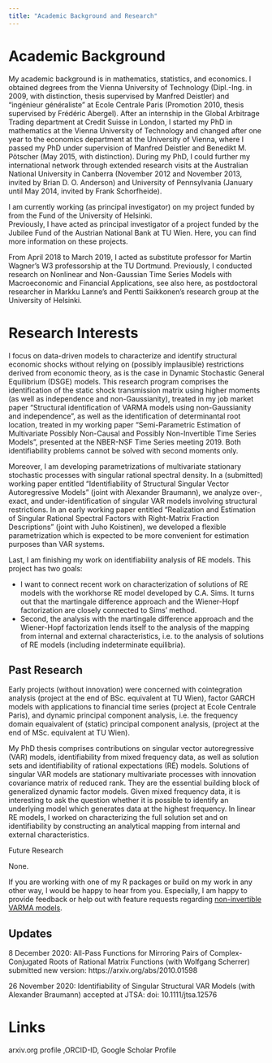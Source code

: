 ```yaml
---
title: "Academic Background and Research"
---
```


# Academic Background

My academic background is in mathematics,  statistics, and economics. 
I obtained degrees from the Vienna University of Technology (Dipl.-Ing. in 2009, with distinction, thesis supervised by Manfred Deistler) and "ingénieur généraliste" at Ecole Centrale Paris (Promotion 2010, thesis supervised by Frédéric Abergel).
After an internship in the Global Arbitrage Trading department at Credit Suisse in London, I started my PhD in mathematics at the Vienna University of Technology and changed after one year to the economics department at the University of Vienna, where I passed my PhD under supervision of Manfred Deistler and Benedikt M. Pötscher (May 2015, with distinction). 
During my PhD, I could further my international network through extended research visits at the Australian National University in Canberra (November 2012 and November 2013, invited by Brian D. O. Anderson) and University of Pennsylvania (January until May 2014, invited by Frank Schorfheide). 

I am currently working (as principal investigator) on my project funded by from the Fund of the University of Helsinki.  
Previously, I have acted as principal investigator of a project funded by the Jubilee Fund of the Austrian National Bank at TU Wien. 
Here,  you can find more information on these projects. 

From April 2018 to March 2019, I acted as substitute professor for Martin Wagner's W3 professorship at the TU Dortmund.
Previously, I conducted research on Nonlinear and Non-Gaussian Time Series Models with Macroeconomic and Financial Applications, see also here,  as postdoctoral researcher in Markku Lanne's and Pentti Saikkonen's research group at the University of Helsinki.

# Research Interests

I focus on data-driven models to characterize and identify structural economic shocks without relying on (possibly implausible) restrictions derived from economic theory, as is the case in Dynamic Stochastic General Equilibrium (DSGE) models. 
This research program comprises the identification of the static shock transmission matrix using higher moments (as well as independence and non-Gaussianity), treated in my job market paper “Structural identification of VARMA models using non-Gaussianity and independence”, as well as the identification of determinantal root location, treated in my working paper “Semi-Parametric Estimation of Multivariate Possibly Non-Causal and Possibly Non-Invertible Time Series Models”, presented at the NBER-NSF Time Series meeting 2019. Both identifiability problems cannot be solved with second moments only.

Moreover, I am developing parametrizations of multivariate stationary stochastic processes with singular rational spectral density. 
In a (submitted) working paper entitled “Identifiability of Structural Singular Vector Autoregressive Models” (joint with Alexander Braumann), we analyze over-, exact, and under-identification of singular VAR models involving structural restrictions. 
In an early working paper entitled “Realization and Estimation of Singular Rational Spectral Factors with Right-Matrix Fraction Descriptions” (joint with Juho Koistinen), we developed a flexible parametrization which is expected to be more convenient for estimation purposes than VAR systems.

Last, I am finishing my work on identifiability analysis of RE models. 
This project has two goals: 

* I want to connect recent work on characterization of solutions of RE models with the workhorse RE model developed by C.A. Sims. 
  It turns out that the martingale difference approach and the Wiener-Hopf factorization are closely connected to Sims' method. 
* Second, the analysis with the martingale difference approach and the Wiener-Hopf factorization lends itself to the analysis of the mapping from internal and external characteristics, i.e. to the analysis of solutions of RE models (including indeterminate equilibria). 

## Past Research

Early projects (without innovation) were concerned with cointegration analysis (project at the end of BSc. equivalent at TU Wien), factor GARCH models with applications to financial time series (project at Ecole Centrale Paris), and dynamic principal component analysis, i.e. the frequency domain equaivalent of (static) principal component analysis, (project at the end of MSc. equivalent at TU Wien).

My PhD thesis comprises contributions on singular vector autoregressive (VAR) models, identifiability from mixed frequency data, as well as solution sets and identifiability of rational expectations (RE) models. 
Solutions of singular VAR models are stationary multivariate processes with innovation covariance matrix of reduced rank. 
They are the essential building block of generalized dynamic factor models. 
Given mixed frequency data, it is interesting to ask the question whether it is possible to identify an underlying model which generates data at the highest frequency. 
In linear RE models, I worked on characterizing the full solution set and on identifiability by constructing an analytical mapping from internal and external characteristics.


Future Research

None.

If you are working with one of my R packages or build on my work in any other way, I would be happy to hear from you.
Especially, I am happy to provide feedback or help out with feature requests regarding [non-invertible VARMA models]().

<!-- In addition to finishing the projects mentioned above, I have two funding applications under review.  -->

<!-- The first one is a joint application with three other postdoctoral researchers or assistant professors in which we plan to work on methods for analyzing Big Dependent Data.  -->
<!-- In particular, we want to investigate methods for targeted linear and non-linear dimension reduction. Important data structures to be analyzed include mixed-type variables, where some components might be discrete-valued.  -->

<!-- The second one deals with a identifiability of structural econometric models and their evaluation by data-driven methods.  -->
<!-- It is a continuation of the research projects at TU Wien and University of Helsinki.  -->
<!-- Higher order cumulant spectra will be used to characterise all (non-invertible, non-causal) spectral factors of a given spectral density.  -->
<!-- Moreover, it is planned to develop new estimators, tests, and bootstrap procedures building on the insights generated from higher order cumulant spectra of stationary stochastic processes.  -->
<!-- An important area for which we have initial plans for a funding application is modeling sparsity in multivariate time series models through networks. -->

## Updates

8 December 2020: All-Pass Functions for Mirroring Pairs of Complex-Conjugated Roots of Rational Matrix Functions (with Wolfgang Scherrer) submitted new version: https://arxiv.org/abs/2010.01598 

26 November 2020: Identifiability of Singular Structural VAR Models (with Alexander Braumann) accepted at JTSA: doi: 10.1111/jtsa.12576 






# Links


arxiv.org profile ,ORCID-ID, Google Scholar Profile



